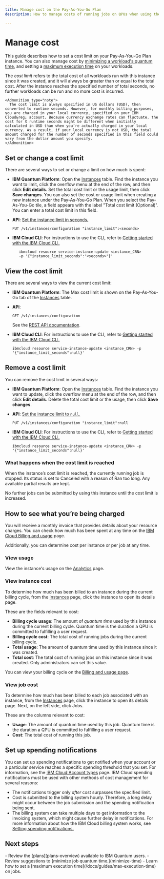 ```yaml
---
title: Manage cost on the Pay-As-You-Go Plan
description: How to manage costs of running jobs on QPUs when using the Pay-As-You-Go Plan on IBM Quantum Platform.

---
```


# Manage cost

This guide describes how to set a cost limit on your Pay-As-You-Go Plan instance.  You can also manage cost by [minimizing a workload's quantum time](/docs/guides/minimize-time), and setting a [maximum execution time](/docs/guides/max-execution-time) on your workloads.

The _cost limit_ refers to the total cost of all workloads run with this instance since it was created, and it will always be greater than or equal to the total cost. After the instance reaches the specified number of total seconds, no further workloads can be run and no more cost is incurred.

    <Admonition type="note">
      The cost limit is always specified in US dollars (USD), then converted to runtime seconds. However, for monthly billing purposes, you are charged in your local currency, specified on your IBM Cloud&reg; account. Because currency exchange rates can fluctuate, the cost for X runtime seconds might be different when initially calculated in USD than when you’re actually charged in your local currency. As a result, if your local currency is not USD, the total amount charged for the number of seconds specified in this field could vary from the dollar amount you specify.
    </Admonition>

<span id="cost-limit"></span>
## Set or change a cost limit

There are several ways to set or change a limit on how much is spent:

* **IBM Quantum Platform**: Open the [Instances](/instances) table. Find the instance you want to limit, click the overflow menu at the end of the row, and then click **Edit details**. Set the total cost limit or the usage limit, then click **Save changes**.
   <Admonition type="note">
   You can also set the cost or usage limit when creating a new instance under the Pay-As-You-Go Plan. When you select the Pay-As-You-Go tile, a field appears with the label "Total cost limit (Optional)". You can enter a total cost limit in this field.
   </Admonition>

* **API**: [Set the instance limit in seconds.](/docs/api/qiskit-runtime-rest/tags/instances#tags__instances__operations__replace_instance_data)

   ```api
   PUT /v1/instances/configuration "instance_limit":<seconds>
   ```

* **IBM Cloud CLI**: For instructions to use the CLI, refer to [Getting started with the IBM Cloud CLI.](https://cloud.ibm.com/docs/cli?topic=cli-getting-started)

   ```cli
      ibmcloud resource service-instance-update <instance_CRN>
      -p '{"instance_limit_seconds":"<seconds>"}'
   ```

## View the cost limit

There are several ways to view the current cost limit:

* **IBM Quantum Platform**: The Max cost limit is shown on the Pay-As-You-Go tab of the [Instances](/instances) table.

* **API**:

   ```api
   GET /v1/instances/configuration
   ```
   See the [REST API documentation](/docs/api/qiskit-runtime-rest/tags/instances).

* **IBM Cloud CLI**: For instructions to use the CLI, refer to [Getting started with the IBM Cloud CLI.](https://cloud.ibm.com/docs/cli?topic=cli-getting-started)

   ```cli
   ibmcloud resource service-instance-update <instance_CRN> -p
   '{"instance_limit_seconds":null}'
   ```

## Remove a cost limit

You can remove the cost limit in several ways:

* **IBM Quantum Platform**: Open the [Instances](/instances) table. Find the instance you want to update, click the overflow menu at the end of the row, and then click **Edit details**. Delete the total cost limit or the usage, then click **Save changes**.

* **API**: [Set the instance limit to `null`.](/docs/api/qiskit-runtime-rest/tags/instances)

   ```api
   PUT /v1/instances/configuration "instance_limit":null
   ```

* **IBM Cloud CLI**: For instructions to use the CLI, refer to [Getting started with the IBM Cloud CLI.](https://cloud.ibm.com/docs/cli?topic=cli-getting-started)

   ```cli
   ibmcloud resource service-instance-update <instance_CRN> -p
   '{"instance_limit_seconds":null}'
   ```

### What happens when the cost limit is reached

When the instance’s cost limit is reached, the currently running job is stopped. Its status is set to Canceled with a reason of Ran too long. Any available partial results are kept.

No further jobs can be submitted by using this instance until the cost limit is increased.

## How to see what you’re being charged

You will receive a monthly invoice that provides details about your resource charges. You can check how much has been spent at any time on the [IBM Cloud Billing and usage](https://cloud.ibm.com/billing) page.

Additionally, you can determine cost per instance or per job at any time.

### View usage

View the instance's usage on the [Analytics](/analytics) page.

### View instance cost

To determine how much has been billed to an instance during the current billing cycle, from the [Instances](/instances) page, click the instance to open its details page.

These are the fields relevant to cost:

- **Billing cycle usage**: The amount of _quantum time_ used by this instance during the current billing cycle. Quantum time is the duration a QPU is committed to fulfilling a user request.
- **Billing cycle cost**: The total cost of running jobs during the current billing cycle.
- **Total usage**: The amount of quantum time used by this instance since it was created.
- **Total cost**: The total cost of running jobs on this instance since it was created. Only administrators can set this value.

You can view your billing cycle on the [Billing and usage page](https://cloud.ibm.com/billing).

### View job cost

To determine how much has been billed to each job associated with an instance, from the [Instances](/instances) page, click the instance to open its details page. Next, on the left side, click Jobs.

These are the columns relevant to cost:

- **Usage**: The amount of quantum time used by this job. Quantum time is the duration a QPU is committed to fulfilling a user request.
- **Cost**: The total cost of running this job.

## Set up spending notifications

You can set up spending notifications to get notified when your account or a particular service reaches a specific spending threshold that you set. For information, see the [IBM Cloud Account types](https://cloud.ibm.com/docs/account?topic=account-accounts) page. IBM Cloud spending notifications must be used with other methods of cost management for several reasons:

*   The notifications trigger only *after* cost surpasses the specified limit.
*   Cost is submitted to the billing system hourly. Therefore, a long delay might occur between the job submission and the spending notification being sent.
*   The billing system can take multiple days to get information to the invoicing system, which might cause further delay in notifications. For more information about how the IBM Cloud billing system works, see [Setting spending notifications.](https://cloud.ibm.com/docs/billing-usage?topic=billing-usage-spending)

## Next steps

<Admonition type="tip" title="Recommendations">
    - Review the [plans](plans-overview) available to IBM Quantum users.
    - Review suggestions to [minimize job quantum time.](minimize-time)
    - Learn how to set a [maximum execution time](/docs/guides/max-execution-time) on jobs.
</Admonition>
